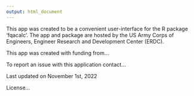```yaml
---
output: html_document
---
```

This app was created to be a convenient user-interface for the R package 'fqacalc'. The app and package are hosted by the US Army Corps of Engineers, Engineer Research and Development Center (ERDC). 

This app was created with funding from...

To report an issue with this application contact...

Last updated on November 1st, 2022

License...
